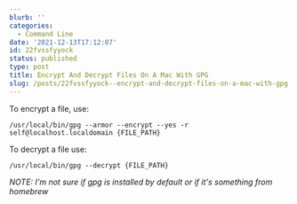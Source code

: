 ```yaml
---
blurb: ''
categories:
  - Command Line
date: '2021-12-13T17:12:07'
id: 22fvssfyyock
status: published
type: post
title: Encrypt And Decrypt Files On A Mac With GPG
slug: /posts/22fvssfyyock--encrypt-and-decrypt-files-on-a-mac-with-gpg
---
```



To encrypt a file, use:

    /usr/local/bin/gpg --armor --encrypt --yes -r self@localhost.localdomain {FILE_PATH}

To decrypt a file use:

    /usr/local/bin/gpg --decrypt {FILE_PATH}


_NOTE: I'm not sure if gpg is installed by default or if it's something from homebrew_



